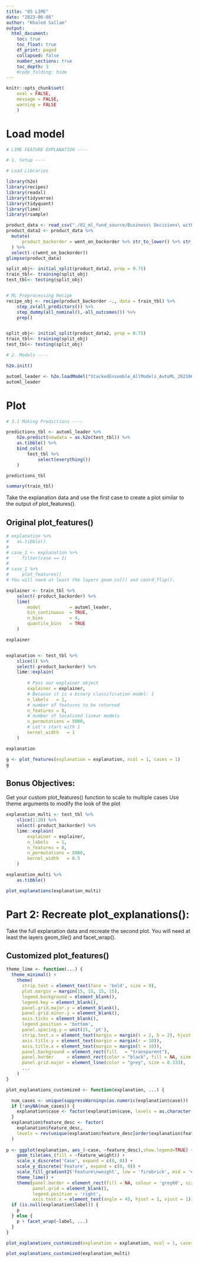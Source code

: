 ```yaml
---
title: "05 LIME"
date: "2023-06-08"
author: "Khaled Sallam"
output:
  html_document:
    toc: true
    toc_float: true
    df_print: paged
    collapsed: false
    number_sections: true
    toc_depth: 3
    #code_folding: hide
---
```


```r
knitr::opts_chunk$set(
    eval = FALSE,
    message = FALSE,
    warning = FALSE
    )
```

# Load model
```r
# LIME FEATURE EXPLANATION ----

# 1. Setup ----

# Load Libraries 

library(h2o)
library(recipes)
library(readxl)
library(tidyverse)
library(tidyquant)
library(lime)
library(rsample)

product_data <- read_csv("./01_ml_fund_source/Business\ Decisions\ with\ Machine\ Learning/product_backorders.csv")
product_data2 <- product_data %>% 
  mutate(
      product_backorder = went_on_backorder %>% str_to_lower() %>% str_detect("yes") %>% as.numeric()
  ) %>% 
  select(-c(went_on_backorder))
glimpse(product_data)

split_obj<- initial_split(product_data2, prop = 0.75)
train_tbl<- training(split_obj)
test_tbl<- testing(split_obj)


# ML Preprocessing Recipe 
recipe_obj <- recipe(product_backorder ~., data = train_tbl) %>% 
    step_zv(all_predictors()) %>% 
    step_dummy(all_nominal(),-all_outcomes()) %>%
    prep()


split_obj<- initial_split(product_data2, prop = 0.75)
train_tbl<- training(split_obj)
test_tbl<- testing(split_obj)

```

```r
# 2. Models ----

h2o.init()

automl_leader <- h2o.loadModel("StackedEnsemble_AllModels_AutoML_20210603_202714/StackedEnsemble_AllModels_AutoML_20210603_210724")
automl_leader
```


# Plot
```r
# 3.1 Making Predictions ----

predictions_tbl <- automl_leader %>% 
    h2o.predict(newdata = as.h2o(test_tbl)) %>%
    as.tibble() %>%
    bind_cols(
        test_tbl %>%
            select(everything())
    )

predictions_tbl
```

```r
summary(train_tbl)
```

Take the explanation data and use the first case to create a plot similar to the output of plot_features().

## Original plot_features()
```r
# explanation %>% 
#   as.tibble()
#   
# case_1 <- explanation %>%
#     filter(case == 1)
# 
# case_1 %>%
#     plot_features()
# You will need at least the layers geom_col() and coord_flip().

explainer <- train_tbl %>%
    select(-product_backorder) %>%
    lime(
        model           = automl_leader,
        bin_continuous  = TRUE,
        n_bins          = 4,
        quantile_bins   = TRUE
    )

explainer


explanation <- test_tbl %>%
    slice(1) %>%
    select(-product_backorder) %>%
    lime::explain(
    
        # Pass our explainer object
        explainer = explainer,
        # Because it is a binary classification model: 1
        n_labels   = 1,
        # number of features to be returned
        n_features = 8,
        # number of localized linear models
        n_permutations = 5000,
        # Let's start with 1
        kernel_width   = 1
    )

explanation
```

```r

g <- plot_features(explanation = explanation, ncol = 1, cases = 1)
g
```


## Bonus Objectives:
Get your custom plot_features() function to scale to multiple cases
Use theme arguments to modify the look of the plot

```r
explanation_multi <- test_tbl %>%
    slice(1:20) %>%
    select(-product_backorder) %>%
    lime::explain(
        explainer = explainer,
        n_labels   = 1,
        n_features = 8,
        n_permutations = 5000,
        kernel_width   = 0.5
    )

explanation_multi %>%
    as.tibble()

plot_explanations(explanation_multi)

```

# Part 2: Recreate plot_explanations():

Take the full explanation data and recreate the second plot.
You will need at least the layers geom_tile() and facet_wrap().

## Customized plot_features()
```r
theme_lime <- function(...) {
  theme_minimal() +
    theme(
      strip.text = element_text(face = 'bold', size = 9),
      plot.margin = margin(15, 15, 15, 15),
      legend.background = element_blank(),
      legend.key = element_blank(),
      panel.grid.major.y = element_blank(),
      panel.grid.minor.y = element_blank(),
      axis.ticks = element_blank(),
      legend.position = 'bottom',
      panel.spacing.y = unit(15, 'pt'),
      strip.text.x = element_text(margin = margin(t = 2, b = 2), hjust = 0),
      axis.title.y = element_text(margin = margin(r = 10)),
      axis.title.x = element_text(margin = margin(t = 10)),
      panel.background = element_rect(fill   = "transparent"),
      panel.border     = element_rect(color = "black", fill = NA, size = 0.5),
      panel.grid.major = element_line(color = "grey", size = 0.333),
      ...
    )
}

plot_explanations_customized <- function(explanation, ...) {

  num_cases <- unique(suppressWarnings(as.numeric(explanation$case)))
  if (!anyNA(num_cases)) {
    explanation$case <- factor(explanation$case, levels = as.character(sort(num_cases)))
  }
  explanation$feature_desc <- factor(
    explanation$feature_desc,
    levels = rev(unique(explanation$feature_desc[order(explanation$feature, explanation$feature_value)]))
  )
  
p <- ggplot(explanation, aes_(~case, ~feature_desc),show.legend=TRUE) +
    geom_tile(aes_(fill = ~feature_weight)) +
    scale_x_discrete('Case', expand = c(0, 0)) +
    scale_y_discrete('Feature', expand = c(0, 0)) +
    scale_fill_gradient2('Feature\nweight', low = 'firebrick', mid = '#f7f7f7', high = 'steelblue') +
    theme_lime() +
    theme(panel.border = element_rect(fill = NA, colour = 'grey60', size = 1),
          panel.grid = element_blank(),
          legend.position = 'right',
          axis.text.x = element_text(angle = 45, hjust = 1, vjust = 1))
  if (is.null(explanation$label)) {
    p
  } else {
    p + facet_wrap(~label, ...)
  }
}

```

```r
plot_explanations_customized(explanation = explanation, ncol = 1, cases = 1)
```

```r
plot_explanations_customized(explanation_multi)
```